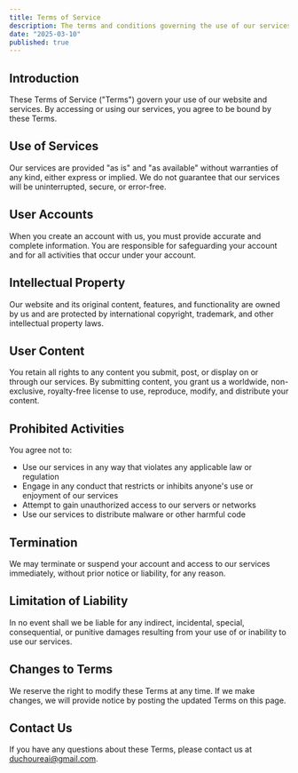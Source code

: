 ```yaml
---
title: Terms of Service
description: The terms and conditions governing the use of our services
date: "2025-03-10"
published: true
---
```


## Introduction

These Terms of Service ("Terms") govern your use of our website and services. By accessing or using our services, you agree to be bound by these Terms.

## Use of Services

Our services are provided "as is" and "as available" without warranties of any kind, either express or implied. We do not guarantee that our services will be uninterrupted, secure, or error-free.

## User Accounts

When you create an account with us, you must provide accurate and complete information. You are responsible for safeguarding your account and for all activities that occur under your account.

## Intellectual Property

Our website and its original content, features, and functionality are owned by us and are protected by international copyright, trademark, and other intellectual property laws.

## User Content

You retain all rights to any content you submit, post, or display on or through our services. By submitting content, you grant us a worldwide, non-exclusive, royalty-free license to use, reproduce, modify, and distribute your content.

## Prohibited Activities

You agree not to:

- Use our services in any way that violates any applicable law or regulation
- Engage in any conduct that restricts or inhibits anyone's use or enjoyment of our services
- Attempt to gain unauthorized access to our servers or networks
- Use our services to distribute malware or other harmful code

## Termination

We may terminate or suspend your account and access to our services immediately, without prior notice or liability, for any reason.

## Limitation of Liability

In no event shall we be liable for any indirect, incidental, special, consequential, or punitive damages resulting from your use of or inability to use our services.

## Changes to Terms

We reserve the right to modify these Terms at any time. If we make changes, we will provide notice by posting the updated Terms on this page.

## Contact Us

If you have any questions about these Terms, please contact us at duchoureai@gmail.com.
